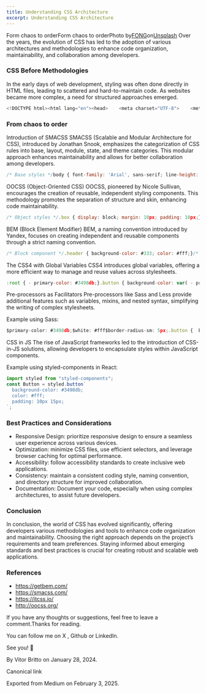 ```yaml
---
title: Understanding CSS Architecture
excerpt: Understanding CSS Architecture
---
```


Form chaos to orderForm chaos to orderPhoto by[FONG](https://unsplash.com/@fongsoul?utm_source=medium&utm_medium=referral)on[Unsplash](https://unsplash.com?utm_source=medium&utm_medium=referral)
Over the years, the evolution of CSS has led to the adoption of various architectures and methodologies to enhance code organization, maintainability, and collaboration among developers.

### CSS Before Methodologies

In the early days of web development, styling was often done directly in HTML files, leading to scattered and hard-to-maintain code. As websites became more complex, a need for structured approaches emerged.

```js
<!DOCTYPE html><html lang="en"><head>    <meta charset="UTF-8">    <meta name="viewport" content="width=device-width, initial-scale=1.0">    <title>Inline CSS Example</title>        <style>        body {            font-family: Arial, sans-serif;            background-color: #f0f0f0;            color: #333;            margin: 0;            padding: 20px;        }        h1 {            color: #0066cc;        }        p {            line-height: 1.6;        }    </style></head><body>    <h1>Hello, Inline CSS!</h1>    <p>This is an example of using inline CSS within an HTML file.</p></body></html>
```

### From chaos to order

Introduction of SMACSS
SMACSS (Scalable and Modular Architecture for CSS), introduced by Jonathan Snook, emphasizes the categorization of CSS rules into base, layout, module, state, and theme categories. This modular approach enhances maintainability and allows for better collaboration among developers.

```js
/* Base styles */body { font-family: 'Arial', sans-serif; line-height: 1.6;}/* Layout styles */.container { width: 80%; margin: 0 auto;}/* Module styles */.button { background-color: #3498db; color: #fff; padding: 10px 15px;}
```

OOCSS (Object-Oriented CSS)
OOCSS, pioneered by Nicole Sullivan, encourages the creation of reusable, independent styling components. This methodology promotes the separation of structure and skin, enhancing code maintainability.

```js
/* Object styles */.box { display: block; margin: 10px; padding: 10px;}/* Skin styles */.box-primary { background-color: #3498db; color: #fff;}.box-secondary { background-color: #e74c3c; color: #fff;}
```

BEM (Block Element Modifier)
BEM, a naming convention introduced by Yandex, focuses on creating independent and reusable components through a strict naming convention.

```js
/* Block component */.header { background-color: #333; color: #fff;}/* Element within the block */.header__logo { font-size: 1.5em;}/* Modifier to alter the block or element */.header__logo-small { font-size: 1em;}/* Block component */.btn {}/* Element that depends upon the block */ .btn__price {}/* Modifier that changes the style of the block */.btn--orange {} .btn--big {}
```

The CSS4 with Global Variables
CSS4 introduces global variables, offering a more efficient way to manage and reuse values across stylesheets.

```js
:root { - primary-color: #3498db;}.button { background-color: var( - primary-color); color: #fff;}
```

Pre-processors as Facilitators
Pre-processors like Sass and Less provide additional features such as variables, mixins, and nested syntax, simplifying the writing of complex stylesheets.

Example using Sass:

```js
$primary-color: #3498db;$white: #fff$border-radius-sm: 5px;.button {  background-color: $primary-color;  color: $white;  border-radius: $border-radius-sm;}
```

CSS in JS
The rise of JavaScript frameworks led to the introduction of CSS-in-JS solutions, allowing developers to encapsulate styles within JavaScript components.

Example using styled-components in React:

```js
import styled from "styled-components";
const Button = styled.button`
  background-color: #3498db;
  color: #fff;
  padding: 10px 15px;
`;
```

### Best Practices and Considerations

- Responsive Design: prioritize responsive design to ensure a seamless user experience across various devices.
- Optimization: minimize CSS files, use efficient selectors, and leverage browser caching for optimal performance.
- Accessibility: follow accessibility standards to create inclusive web applications.
- Consistency: maintain a consistent coding style, naming convention, and directory structure for improved collaboration.
- Documentation: Document your code, especially when using complex architectures, to assist future developers.

### Conclusion

In conclusion, the world of CSS has evolved significantly, offering developers various methodologies and tools to enhance code organization and maintainability. Choosing the right approach depends on the project’s requirements and team preferences. Staying informed about emerging standards and best practices is crucial for creating robust and scalable web applications.

### References

- https://getbem.com/
- https://smacss.com/
- https://itcss.io/
- http://oocss.org/

If you have any thoughts or suggestions, feel free to leave a comment.Thanks for reading.

You can follow me on X , Github or LinkedIn.

See you! 👋

By Vitor Britto on January 28, 2024.

Canonical link

Exported from Medium on February 3, 2025.
